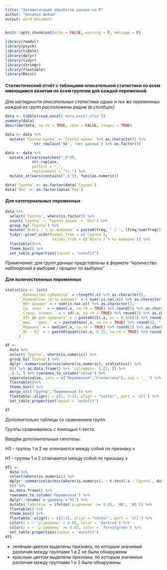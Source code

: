 ```yaml
---
title: "Автоматизация обработки данных на R"
author: "Наталья Шейко"
output: word_document
---
```


```r
knitr::opts_chunk$set(echo = FALSE, warning = F, message = F)
```

```r
library(readxl)
library(psych)
library(tibble)
library(dplyr)
library(tidyr)
library(stringr)
library(flextable)
library(Rmisc)
```

#### Cтатистический отчёт с таблицами описательной статистики по всем имеющимся визитам по всем группам для каждой переменной.
*Для наглядности описательные статистики одних и тех же переменных каждой из групп расположены рядом (в столбцах)*

```r
data <- tibble(read_excel('data_excel.xlsx'))
summary(data)
describe(data, na.rm = TRUE, skew = FALSE, ranges = TRUE)
```

```r
data <- data %>%
  mutate(`Группа крови` = `Группа крови` %>% as.character() %>% 
             str_replace('NA', 'нет данных') %>% as.factor()) 
```

```r
data <- data %>%
  mutate_at(vars(matches("_E")),
            str_replace,
            pattern = ",",
            replacement = "\\.") %>% 
  mutate_at(vars(contains("_E")), funs(as.numeric))

data$`Группа` <- as.factor(data$`Группа`)
data$`Пол` <- as.factor(data$`Пол`)
```

#### Для категориальных переменных


```r
data %>%
  select(`Группа`, where(is.factor)) %>%
  count(`Группа` ~ `Группа крови` + `Пол`) %>%
  group_by(`Группа`) %>%
  mutate(`Всего / % по выборке` = paste0(freq, ' / ', (freq/sum(freq)) %>% round(4) %>% `*`(100) %>% str_c('%'))) %>% mutate(freq = NULL) %>%
  tidyr::pivot_wider(names_from = c(`Группа`),
                     values_from = c(`Всего / % по выборке`)) %>%
  flextable()%>%
  theme_box() %>%
  set_table_properties(layout = "autofit")

```
*Примечание: для групп данные представлены в формате "количество наблюдений в выборке / процент по выборке"*

#### Для количеcтвенных переменных


```r
statistics <- list(
      `_Количество субъектов` = ~length(.x) %>% as.character(),
      `_Количество (есть данные)` = ~ sum(!is.na(.x)) %>% as.character(),
      `_Нет данных` = ~ sum(is.na(.x)) %>% as.character(),
      `_Ср. знач.` = ~ mean(.x, na.rm = TRUE) %>% round(2) %>% as.character(),
      `_Станд. отклон.` = ~ sd(.x, na.rm = TRUE) %>% round(2) %>% as.character(),
      `_95% ДИ для среднего` = ~ paste0(CI(.x, ci = 0.95)[3] %>% round(2), '-', CI(.x, ci = 0.95)[1] %>% round(2)) %>% as.character(),
      `_мин. - макс.` = ~ paste0(min(.x, na.rm = TRUE) %>% round(2), " - ", max(.x, na.rm = TRUE) %>% round(2)) %>% as.character(),
      `_Медиана` = ~ median(.x, na.rm = TRUE) %>% round(2) %>% as.character(),
      `_Q1 - Q3` = ~ paste0(quantile(.x, 0.25, na.rm = TRUE) %>% round(2), " - ", quantile(.x, 0.75, na.rm = TRUE) %>% round(2) %>% as.character())
      )
```

```r
df <-
  data %>%
  select(`Группа`, where(is.numeric)) %>% 
  group_by(`Группа`) %>%
  dplyr::summarise(across(where(is.numeric), statistics)) %>% 
  t() %>% as.data.frame() %>% `colnames<-`(.[1, ]) %>%
  .[-1, ] %>% rownames_to_column("value") %>%
  separate(value, into = c("Переменная","Статистика"), sep = '__') %>% 
  flextable()%>%
  theme_box() %>%
  merge_v(c('Группа','Переменная')) %>%
  flextable::align(j = c(1, 3:4), align = "center", part = 'all') %>%
  set_table_properties(layout = "autofit")

df
```

Дополнительно таблицы со сравнением групп.

Группы сравнивались с помощью t-теста.

Введём дополнительные гипотезы:

Н0 - группы 1 и 2 не отличаются между собой по признаку *x*

H1 - группы 1 и 2 отличаются между собой по признаку *x*

```r

df1 <-
  data %>%
  select(where(is.numeric)) %>%
  dplyr::summarise(across(where(is.numeric), ~ t.test(.x ~`Группа`, data)$p.value %>% round(3))) %>% 
  t() %>% 
  as.data.frame() %>% 
  rownames_to_column("Переменная") %>%
  dplyr::rename('p-уровень'='V1') %>%
  mutate(`Гипотеза` = ifelse(`p-уровень` >= 0.05, 'H0', 'H1')) %>%
  flextable() %>%
  theme_box() %>%
  flextable::align(j = c(2:3), align = "center", part = 'all') %>%
  color(i = ~ `p-уровень` < 0.05, color = 'darkred') %>%
  color(i = ~ `p-уровень` >= 0.05, color = 'forestgreen') %>%
  set_table_properties(layout = "autofit")
df1
```


-   зелёным цветом выделены признаки, по которым значимые различия между группами 1 и 2 не были обнаружены
-   красным цветом выделены признаки, по которым значимые различия между группами 1 и 2 были обнаружены
